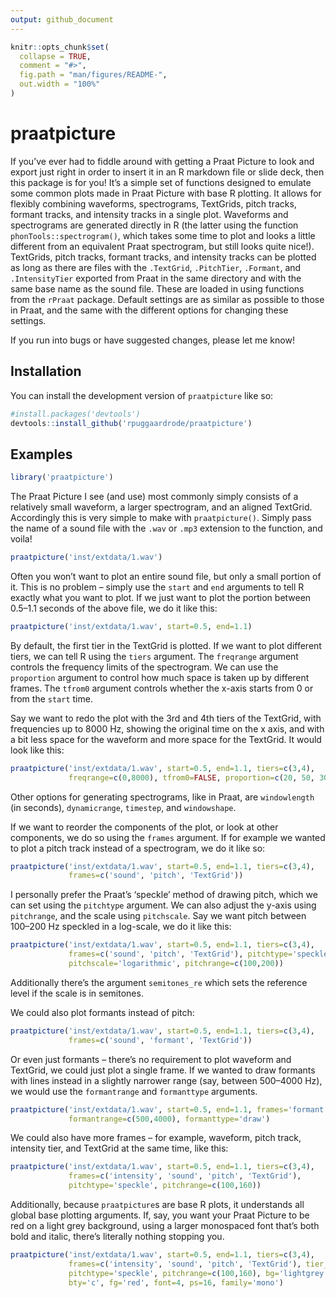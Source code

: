 ```yaml
---
output: github_document
---
```


<!-- README.md is generated from README.Rmd. Please edit that file -->

```r
knitr::opts_chunk$set(
  collapse = TRUE,
  comment = "#>",
  fig.path = "man/figures/README-",
  out.width = "100%"
)
```

# praatpicture

<!-- badges: start -->
<!-- badges: end -->

If you've ever had to fiddle around with getting a Praat Picture to look and export just right in order to insert it in an R markdown file or slide deck, then this package is for you! It's a simple set of functions designed to emulate some common plots made in Praat Picture with base R plotting. It allows for flexibly combining waveforms, spectrograms, TextGrids, pitch tracks, formant tracks, and intensity tracks in a single plot. Waveforms and spectrograms are generated directly in R (the latter using the function `phonTools::spectrogram()`, which takes some time to plot and looks a little different from an equivalent Praat spectrogram, but still looks quite nice!). TextGrids, pitch tracks, formant tracks, and intensity tracks can be plotted as long as there are files with the `.TextGrid`, `.PitchTier`, `.Formant`, and `.IntensityTier` exported from Praat in the same directory and with the same base name as the sound file. These are loaded in using functions from the `rPraat` package. Default settings are as similar as possible to those in Praat, and the same with the different options for changing these settings. 

If you run into bugs or have suggested changes, please let me know!

## Installation

You can install the development version of `praatpicture` like so:

``` r
#install.packages('devtools')
devtools::install_github('rpuggaardrode/praatpicture')
```

## Examples

```r
library('praatpicture')
```

The Praat Picture I see (and use) most commonly simply consists of a relatively small waveform, a larger spectrogram, and an aligned TextGrid. Accordingly this is very simple to make with `praatpicture()`. Simply pass the name of a sound file with the `.wav` or `.mp3` extension to the function, and voila!

```r
praatpicture('inst/extdata/1.wav')
```

Often you won't want to plot an entire sound file, but only a small portion of it. This is no problem -- simply use the `start` and `end` arguments to tell R exactly what you want to plot. If we just want to plot the portion between 0.5--1.1 seconds of the above file, we do it like this:

```r
praatpicture('inst/extdata/1.wav', start=0.5, end=1.1)
```

By default, the first tier in the TextGrid is plotted. If we want to plot different tiers, we can tell R using the `tiers` argument. The `freqrange` argument controls the frequency limits of the spectrogram. We can use the `proportion` argument to control how much space is taken up by different frames. The `tfrom0` argument controls whether the x-axis starts from 0 or from the `start` time. 

Say we want to redo the plot with the 3rd and 4th tiers of the TextGrid, with frequencies up to 8000 Hz, showing the original time on the x axis, and with a bit less space for the waveform and more space for the TextGrid. It would look like this:

```r
praatpicture('inst/extdata/1.wav', start=0.5, end=1.1, tiers=c(3,4), 
             freqrange=c(0,8000), tfrom0=FALSE, proportion=c(20, 50, 30))
```

Other options for generating spectrograms, like in Praat, are `windowlength` (in seconds), `dynamicrange`, `timestep`, and `windowshape`.

If we want to reorder the components of the plot, or look at other components, we do so using the `frames` argument. If for example we wanted to plot a pitch track instead of a spectrogram, we do it like so:

```r
praatpicture('inst/extdata/1.wav', start=0.5, end=1.1, tiers=c(3,4), 
             frames=c('sound', 'pitch', 'TextGrid'))
```

I personally prefer the Praat's 'speckle' method of drawing pitch, which we can set using the `pitchtype` argument. We can also adjust the y-axis using `pitchrange`, and the scale using `pitchscale`. Say we want pitch between 100--200 Hz speckled in a log-scale, we do it like this:

```r
praatpicture('inst/extdata/1.wav', start=0.5, end=1.1, tiers=c(3,4), 
             frames=c('sound', 'pitch', 'TextGrid'), pitchtype='speckle', 
             pitchscale='logarithmic', pitchrange=c(100,200))
```

Additionally there's the argument `semitones_re` which sets the reference level if the scale is in semitones.

We could also plot formants instead of pitch:

```r
praatpicture('inst/extdata/1.wav', start=0.5, end=1.1, tiers=c(3,4), 
             frames=c('sound', 'formant', 'TextGrid'))
```
Or even just formants -- there's no requirement to plot waveform and TextGrid, we could just plot a single frame. If we wanted to draw formants with lines instead in a slightly narrower range (say, between 500--4000 Hz), we would use the `formantrange` and `formanttype` arguments.

```r
praatpicture('inst/extdata/1.wav', start=0.5, end=1.1, frames='formant', 
             formantrange=c(500,4000), formanttype='draw')
```

We could also have more frames -- for example, waveform, pitch track, intensity tier, and TextGrid at the same time, like this:

```r
praatpicture('inst/extdata/1.wav', start=0.5, end=1.1, tiers=c(3,4),
             frames=c('intensity', 'sound', 'pitch', 'TextGrid'),
             pitchtype='speckle', pitchrange=c(100,160))
```

Additionally, because `praatpicture`s are base R plots, it understands all global base plotting arguments. If, say, you want your Praat Picture to be red on a light grey background, using a larger monospaced font that's both bold and italic, there's literally nothing stopping you.

```r
praatpicture('inst/extdata/1.wav', start=0.5, end=1.1, tiers=c(3,4),
             frames=c('intensity', 'sound', 'pitch', 'TextGrid'), tier_names=F,
             pitchtype='speckle', pitchrange=c(100,160), bg='lightgrey', 
             bty='c', fg='red', font=4, ps=16, family='mono')
```

